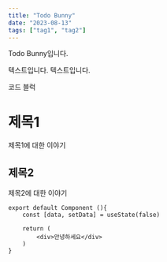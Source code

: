 ```yaml
---
title: "Todo Bunny"
date: "2023-08-13"
tags: ["tag1", "tag2"]
---
```


Todo Bunny입니다.

텍스트입니다. 텍스트입니다.

코드 블럭

# 제목1

제목1에 대한 이야기

## 제목2

제목2에 대한 이야기

```tsx
export default Component (){
    const [data, setData] = useState(false)

    return (
        <div>안녕하세요</div>
    )
}
```
